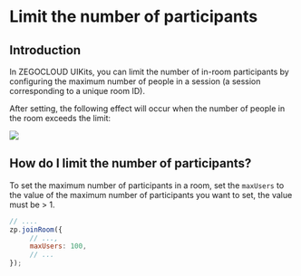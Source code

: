 # Limit the number of participants

## Introduction

In ZEGOCLOUD UIKits, you can limit the number of in-room participants by configuring the maximum number of people in a session (a session corresponding to a unique room ID). 


After setting, the following effect will occur when the number of people in the room exceeds the limit:

<Frame width="512" height="auto" caption="image description text">
  <img src="https://storage.zego.im/sdk-doc/Pics/Prebuilt_Web/joinRoom_maxUsers.jpg" />
</Frame>

## How do I limit the number of participants?

To set the maximum number of participants in a room, set the `maxUsers` to the value of the maximum number of participants you want to set, the value must be > 1. 

```javascript
// ....
zp.joinRoom({
     // ...,
     maxUsers: 100,
     // ...
});
```

